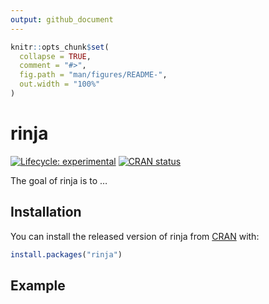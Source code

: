 ```yaml
---
output: github_document
---
```


<!-- README.md is generated from README.Rmd. Please edit that file -->

```r
knitr::opts_chunk$set(
  collapse = TRUE,
  comment = "#>",
  fig.path = "man/figures/README-",
  out.width = "100%"
)
```

# rinja

<!-- badges: start -->
[![Lifecycle: experimental](https://img.shields.io/badge/lifecycle-experimental-orange.svg)](https://lifecycle.r-lib.org/articles/stages.html#experimental)
[![CRAN status](https://www.r-pkg.org/badges/version/rinja)](https://CRAN.R-project.org/package=rinja)
<!-- badges: end -->

The goal of rinja is to ...

## Installation

You can install the released version of rinja from [CRAN](https://CRAN.R-project.org) with:

``` r
install.packages("rinja")
```

## Example

